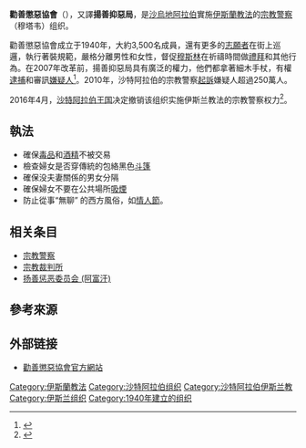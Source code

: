 {{NoteTA
|G1=Country
}}
{{Infobox government agency
|agency_name     = 勸善懲惡協會
|type            = 
|nativename      = Committee for the Promotion of Virtue and the Prevention of Vice<br/>{{rtl-lang|ar|الرئاسة العامة للأمر بالمعروف و النهي عن المنكر}}
|nativename_a    = 
|nativename_r    = 
|logo            = 
|logo_width      = 
|logo_caption    = 
|seal            = <!-- 檔案不存在 Mukfellas.png ，可從英文維基百科取得 -->
|seal_width      = 
|seal_caption    = 勸善懲惡協會标志
|picture         =
|picture_width   = 
|picture_caption =  
|formed          = {{start date and age|1940}}
|preceding1      = 
|preceding2      = 
<!-- (etc.) -->
|dissolved       = 
|superseding     = 
|jurisdiction    = 
|headquarters    = 
|latd=  |latm=  |lats=  |latNS= 
|longd= |longm= |longs= |longEW= 
|region_code     = 
|coordinates     = <!--{{coord|LATITUDE|LONGITUDE|type:landmark_region:US|display=inline,title}}-->
|motto           =
|employees       = 
|budget          = 
|minister1_name  = 
|minister1_pfo   = 
|minister2_name  = 
|minister2_pfo   = 
<!-- (etc.) -->
|deputyminister1_name  = 
|deputyminister1_pfo   = 
|deputyminister2_name  = 
|deputyminister2_pfo   = 
|agency_type     = 
|parent_department = 
|parent_agency   = 
|child1_agency   = 
|child2_agency   = 
<!-- (etc.) -->
|keydocument1    =
<!-- (etc.) -->
|website         =  [https://www.pv.gov.sa/Pages/default.aspx https://www.pv.gov.sa]
|footnotes       = 
|map             = 
|map_width       = 
|map_caption     = 
}}
'''勸善懲惡協會'''（{{lang-ar|ولاية الأمر بالمعروف و النهي عن المنكر}}），又譯'''揚善抑惡局'''，是[[沙烏地阿拉伯|沙烏地阿拉伯]]實施[[伊斯蘭教法|伊斯蘭教法]]的[[伊斯兰宗教警察|宗教警察]]（穆塔韦）组织。

勸善懲惡協會成立于1940年，大約3,500名成員，還有更多的[[志願者|志願者]]在街上巡邏，執行著裝規範，嚴格分離男性和女性，督促[[穆斯林|穆斯林]]在祈禱時間做[[禮拜|禮拜]]和其他行為。在2007年改革前，揚善抑惡局具有廣泛的權力，他們都拿著細木手杖，有權[[逮捕|逮捕]]和審訊[[嫌疑人|嫌疑人]]<ref>{{cite web |author1=杨浩 |title=权力相当大 执法特别严 宗教警察拿着驼鞭去巡逻 |url=http://www.people.com.cn/GB/paper68/5787/584666.html |publisher=人民網 |accessdate=2018-11-26 |archive-date=2018-11-26 |archive-url=https://web.archive.org/web/20181126134905/http://www.people.com.cn/GB/paper68/5787/584666.html |dead-url=no }}</ref>。2010年，沙特阿拉伯的宗教警察[[起訴|起訴]]嫌疑人超過250萬人。

2016年4月，[[沙特阿拉伯王国|沙特阿拉伯王国]]决定撤销该组织实施伊斯兰教法的宗教警察权力<ref>{{cite web |author1=唐莎莎 |title=英媒：沙特宗教警察改归内政部管，王储在“搞革命” |url=https://www.guancha.cn/Third-World/2017_11_07_433897.shtml |publisher=观察者网 |accessdate=2018-11-26 |archive-date=2019-10-29 |archive-url=https://web.archive.org/web/20191029211213/http://www.guancha.cn/Third-World/2017_11_07_433897.shtml |dead-url=no }}</ref>。

==執法==
*確保[[毒品|毒品]]和[[酒精|酒精]]不被交易
*檢查婦女是否穿傳統的包絡黑色[[斗篷|斗篷]]
*確保没夫妻關係的男女分隔
*確保婦女不要在公共場所[[吸煙|吸煙]]
*防止從事“無聊” 的西方風俗，如[[情人節|情人節]]。

==相关条目==
*[[宗教警察|宗教警察]]
*[[宗教裁判所|宗教裁判所]]
*[[扬善惩恶委员会_(阿富汗)|扬善惩恶委员会 (阿富汗)]]

== 參考來源 ==
{{reflist}}

==外部链接==
*[https://www.pv.gov.sa 勸善懲惡協會官方網站] {{Wayback|url=https://www.pv.gov.sa/ |date=20171022193644 }}

[[Category:伊斯蘭教法|Category:伊斯蘭教法]]
[[Category:沙特阿拉伯组织|Category:沙特阿拉伯组织]]
[[Category:沙特阿拉伯伊斯兰教|Category:沙特阿拉伯伊斯兰教]]
[[Category:伊斯兰组织|Category:伊斯兰组织]]
[[Category:1940年建立的组织|Category:1940年建立的组织]]